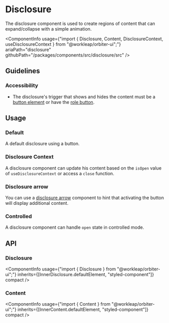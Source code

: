 

<Meta of={DisclosureStories} />

# Disclosure

<Tagline>The disclosure component is used to create regions of content that can expand/collapse with a simple animation.</Tagline>

<ComponentInfo
    usage={"import { Disclosure, Content, DisclosureContext, useDisclosureContext } from \"@workleap/orbiter-ui\";"}
    ariaPath="disclosure"
    githubPath="/packages/components/src/disclosure/src"
/>

## Guidelines

### Accessibility

- The disclosure's trigger that shows and hides the content must be a [button element](https://developer.mozilla.org/en-US/docs/Web/HTML/Element/button) or have the [role button](https://developer.mozilla.org/en-US/docs/Web/Accessibility/ARIA/Roles/button_role).

## Usage

### Default

A default disclosure using a button.

<Canvas of={DisclosureStories.Default} />

### Disclosure Context

A disclosure component can update his content based on the `isOpen` value of `useDisclosureContext` or access a `close` function.

<Canvas of={DisclosureStories.Context} />

### Disclosure arrow

You can use a [disclosure arrow](?path=/docs/disclosure-arrow--context) component to hint that activating the button will display additional content.

<Canvas of={DisclosureStories.DisclosureArrowStory} />

### Controlled

A disclosure component can handle `open` state in controlled mode.

<Canvas of={DisclosureStories.Condrolled} />

## API

### Disclosure

<ComponentInfo
    usage={"import { Disclosure } from \"@workleap/orbiter-ui\";"}
    inherits={[InnerDisclosure.defaultElement, "styled-component"]}
    compact
/>

<ArgTypes of={InnerDisclosure} sort="alpha" />

### Content

<ComponentInfo
    usage={"import { Content } from \"@workleap/orbiter-ui\";"}
    inherits={[InnerContent.defaultElement, "styled-component"]}
    compact
/>

<ArgTypes of={InnerContent} sort="alpha" />
